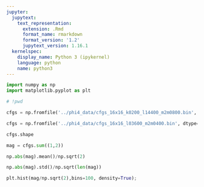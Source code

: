 ```yaml
---
jupyter:
  jupytext:
    text_representation:
      extension: .Rmd
      format_name: rmarkdown
      format_version: '1.2'
      jupytext_version: 1.16.1
  kernelspec:
    display_name: Python 3 (ipykernel)
    language: python
    name: python3
---
```


```python
import numpy as np
import matplotlib.pyplot as plt
```

```python
# !pwd
```

```python
cfgs = np.fromfile('../phi4_data/cfgs_16x16_k0200_l14400_m2m0800.bin', dtype='float32').reshape(-1,16,16)
```

```python
cfgs = np.fromfile('../phi4_data/cfgs_16x16_l03600_m2m0400.bin', dtype='float32').reshape(-1,16,16)
```

```python
cfgs.shape
```

```python
mag = cfgs.sum((1,2))
```

```python
np.abs(mag).mean()/np.sqrt(2)
```

```python
np.abs(mag).std()/np.sqrt(len(mag))
```

```python
plt.hist(mag/np.sqrt(2),bins=100, density=True);
```

```python

```
